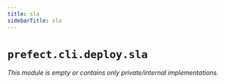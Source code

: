 ```yaml
---
title: sla
sidebarTitle: sla
---
```


# `prefect.cli.deploy.sla`

*This module is empty or contains only private/internal implementations.*

